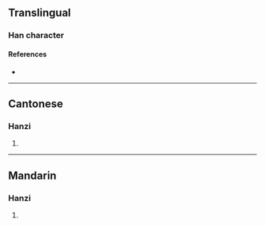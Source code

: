 {{character info/new}}
==Translingual==

===Han character===
{{Han char|rn=75|rad=木|as=11|sn=15|four=|canj=DITF|ids=⿰木庶}}

====References====
* {{Han ref|kx=0550.170|dkj=15447|dj=0938.100|hdz=21283.080|uh=6A1C|ud=27164}}

----

==Cantonese==

===Hanzi===
{{yue-hanzi|jyut=[[ze3]]|y=je3}}

# {{defn|lang=yue|sort=木11}}

----

==Mandarin==

===Hanzi===
{{cmn-hanzi|pin=[[zhè]] ([[zhe4]])|wg=che<sup>4</sup>}}

# {{defn|lang=cmn|sort=木11}}